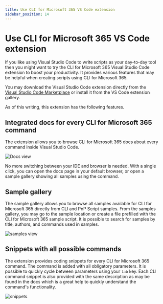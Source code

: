 ```yaml
---
title: Use CLI for Microsoft 365 VS Code extension
sidebar_position: 14
---
```


# Use CLI for Microsoft 365 VS Code extension

If you like using Visual Studio Code to write scripts as your day-to-day tool then you might want to try the CLI for Microsoft 365 Visual Studio Code extension to boost your productivity. 
It provides various features that may be helpful when creating scripts using CLI for Microsoft 365.

You may download the Visual Studio Code extension directly from the [Visual Studio Code Marketplace](https://marketplace.visualstudio.com/items?itemName=adamwojcikit.cli-for-microsoft-365-extension) or install it from the VS Code extension gallery.

As of this writing, this extension has the following features.

## Integrated docs for every CLI for Microsoft 365 command

The extension allows you to browse CLI for Microsoft 365 docs about every command inside Visual Studio Code. 

![Docs view](../images/cli-vs-code-extension/docs.png)

No more switching between your IDE and browser is needed. 
With a single click, you can open the docs page in your default browser, or open a sample gallery showing all samples using the command.

## Sample gallery

The sample gallery allows you to browse all samples available for CLI for Microsoft 365 directly from CLI and PnP Script samples.
From the samples gallery, you may go to the sample location or create a file prefilled with the CLI for Microsoft 365 sample script. 
It is possible to search for samples by title, authors, and commands used in samples.

![samples view](../images/cli-vs-code-extension/samples.png)

## Snippets with all possible commands

The extension provides coding snippets for every CLI for Microsoft 365 command.
The command is added with all obligatory parameters.
It is possible to quickly cycle between parameters using your `tab` key.
Each CLI command snippet is also provided with the same description as may be found in the docs which is a great help to quickly understand the command's functionality.

![snippets](../images/cli-vs-code-extension/snippets.png)
